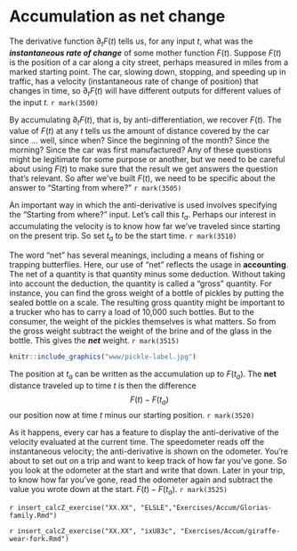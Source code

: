 # Accumulation as net change {#net-change}

The derivative function $\partial_t F(t)$ tells us, for any input $t$, what was the ***instantaneous rate of change*** of some mother function $F(t)$. Suppose $F(t)$ is the position of a car along a city street, perhaps measured in miles from a marked starting point. The car, slowing down, stopping, and speeding up in traffic, has a velocity (instantaneous rate of change of position) that changes in time, so $\partial_t F(t)$ will have different outputs for different values of the input $t$.  `r mark(3500)`

By accumulating $\partial_t F(t)$, that is, by anti-differentiation, we recover $F(t)$. The value of $F(t)$ at any $t$ tells us the amount of distance covered by the car since ... well, since when? Since the beginning of the month? Since the morning? Since the car was first manufactured? Any of these questions might be legitimate for some purpose or another, but we need to be careful about using $F(t)$ to make sure that the result we get answers the question that's relevant. So after we've built $F(t)$, we need to be specific about the answer to "Starting from where?" `r mark(3505)`

An important way in which the anti-derivative is used involves specifying the "Starting from where?" input. Let's call this $t_a$. Perhaps our interest in accumulating the velocity is to know how far we've traveled since starting on the present trip. So set $t_a$ to be the start time.  `r mark(3510)`

The word "net" has several meanings, including a means of fishing or trapping butterflies. Here, our use of "net" reflects the usage in **accounting**. The net of a quantity is that quantity minus some deduction. Without taking into account the deduction, the quantity is called a "gross" quantity. For instance, you can find the gross weight of a bottle of pickles by putting the sealed bottle on a scale. The resulting gross quantity might be important to a trucker who has to carry a load of 10,000 such bottles. But to the consumer, the weight of the pickles themselves is what matters. So from the gross weight subtract the weight of the brine and of the glass in the bottle. This gives the ***net*** weight.  `r mark(3515)`

```r
knitr::include_graphics("www/pickle-label.jpg")
```

The position at $t_a$ can be written as the accumulation up to $F(t_a)$. The **net** distance traveled up to time $t$ is then the difference $$F(t) - F(t_a)$$ our position now at time $t$ minus our starting position.  `r mark(3520)`

As it happens, every car has a feature to display the anti-derivative of the velocity evaluated at the current time. The speedometer reads off the instantaneous velocity; the anti-derivative is shown on the odometer. You're about to set out on a trip and want to keep track of how far you've gone. So you look at the odometer at the start and write that down. Later in your trip, to know how far you've gone, read the odometer again and subtract the value you wrote down at the start. $F(t) - F(t_a)$. `r mark(3525)`

`r insert_calcZ_exercise("XX.XX", "ELSLE","Exercises/Accum/Glorias-family.Rmd")`

`r insert_calcZ_exercise("XX.XX", "ixU83c", "Exercises/Accum/giraffe-wear-fork.Rmd")`

